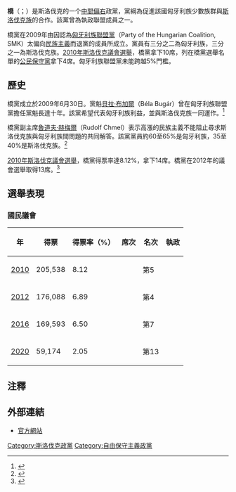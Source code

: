 {{Infobox political party
|country       = 斯洛伐克
|name          = 橋
|native_name   = Most–Híd
|logo          = [[File:Most–Híd_logo.PNG|250px]]
|colorcode     = #EC7225
|leader        = [[貝拉·布加爾|貝拉·布加爾]]
|foundation    = 2009年6月30日
|ideology      = 匈牙利族少數族群利益<ref name="Nordsieck">{{Citation |first=Wolfram |last=Nordsieck |title=Slovakia |work=Parties and Elections in Europe |url=http://www.parties-and-elections.de/slovakia.html |accessdate=11 March 2012 |archive-date=2002-02-25 |archive-url=https://web.archive.org/web/20020225063030/http://www.parties-and-elections.de/slovakia.html |dead-url=no }}</ref> <br>[[自由主義|自由主義]]<ref name="Nordsieck"/>
|position      = [[中間派|中間派]]<ref>{{Citation |title=Iveta Radicová Takes Charge of New Center-Right Coalition in Slovakia |publisher=Friends of Slovakia |url=http://www.friendsofslovakia.org/fos/news/newst113.htm |accessdate=11 March 2012 |archive-url=https://web.archive.org/web/20160304091124/http://www.friendsofslovakia.org/fos/news/newst113.htm |archive-date=2016-03-04 |dead-url=yes }}</ref>
|international = 無
|european      = 無
|colours       =
|website       = [http://www.most-hid.sk/ http://www.most-hid.sk/]
|seats1_title  = [[斯洛伐克國民議會|國民議會]]
|seats1        = {{Infobox political party/seats|0|150|hex=#EC7225}}
|seats2_title  = [[歐洲議會|歐洲議會]]
|seats2        = {{Infobox political party/seats|0|14|hex=#EC7225}}
}}
'''橋'''（{{lang-sk|Most}}；{{lang-hu|Híd}}）是斯洛伐克的一个[[中間偏右|中間偏右]]政黨，黨綱為促進該國匈牙利族少數族群與[[斯洛伐克人|斯洛伐克族]]的合作。該黨曾為執政聯盟成員之一。

橋黨在2009年由因認為[[匈牙利族聯盟黨|匈牙利族聯盟黨]]（Party of the Hungarian Coalition, SMK）太偏向[[民族主義|民族主義]]而退黨的成員所成立。黨員有三分之二為匈牙利族，三分之一為斯洛伐克族。[[2010年斯洛伐克国民议会选举|2010年斯洛伐克議會選舉]]，橋黨拿下10席，列在橋黨選舉名單的[[公民保守黨|公民保守黨]]拿下4席。匈牙利族聯盟黨未能跨越5%門檻。

==歷史==
橋黨成立於2009年6月30日。黨魁[[貝拉·布加爾|貝拉·布加爾]]（Béla Bugár）曾在匈牙利族聯盟黨擔任黨魁長達十年。該黨希望代表匈牙利族利益，並與斯洛伐克族一同運作。<ref>{{cite web|author=Kommentar posten |url=http://derstandard.at/fs/1245820414864/Neue-Partei-der-Ungarischen-Koalition |title=Neue Partei der "Ungarischen Koalition" – Slowakei – derStandard.at › International |publisher=Derstandard.at |date=30 June 2009 |accessdate=15 October 2011}}</ref>

橋黨副主席[[魯道夫·赫梅爾|魯道夫·赫梅爾]]（Rudolf Chmel）表示高漲的民族主義不能阻止尋求斯洛伐克族與匈牙利族間問題的共同解答。該黨黨員約60至65%是匈牙利族，35至40%是斯洛伐克族。<ref>{{cite web|author=Stefan Bos |url=http://www1.voanews.com/english/news/europe/Slovakia-Votes-Amid-Scandals-Nationalist-Tensions-96211334.html |title=Slovakia Votes Amid Scandals, Nationalist Tensions |publisher=.voanews.com |date=12 June 2010 |accessdate=15 October 2011}}</ref>

[[2010年斯洛伐克国民议会选举|2010年斯洛伐克議會選舉]]，橋黨得票率達8.12%，拿下14席。橋黨在2012年的議會選舉取得13席。<ref>{{Cite web |url=http://www.electionguide.org/election.php?ID=2094 |title=IFES Election Guide - Election Profile for Slovakia |work= |publisher=IFES |date= |accessdate=2013-06-03 |archive-date=2015-04-30 |archive-url=https://web.archive.org/web/20150430212232/http://www.electionguide.org/election.php?ID=2094 |dead-url=no }}</ref>

==選舉表現==
===國民議會===
{| class="wikitable"
! 年
! 得票
! 得票率（%）
! 席次
! 名次
! 執政
|-
| [[2010年斯洛伐克国民议会选举|2010]]
| 205,538
| 8.12
| {{Composition bar|14|150|hex=#ec7225}}
| 第5
| {{yes2|聯合政府}}
|-
| [[2012年斯洛伐克國民議會選舉|2012]]
| 176,088 {{decrease}}
| 6.89 {{decrease}}
| {{Composition bar|13|150|hex=#ec7225}}
| 第4
| {{no2|否}}
|-
| [[2016年斯洛伐克國民議會選舉|2016]]
| 169,593 {{decrease}}
| 6.50 {{decrease}}
| {{Composition bar|11|150|hex=#ec7225}}
| 第7
| {{yes2|聯合政府}}
|-
|[[2020年斯洛伐克國民議會選舉|2020]]
| 59,174 {{decrease}}
| 2.05 {{decrease}}
|{{Composition bar|0|150|hex=#ec7225}}
| 第13
| {{no2|議會外}}
|}

==注釋==
{{reflist}}

==外部連結==
* {{sk icon}}[http://www.most-hid.sk 官方網站] {{Wayback|url=http://www.most-hid.sk/ |date=20100329153129 }}
{{斯洛伐克政党}}
[[Category:斯洛伐克政黨|Category:斯洛伐克政黨]]
[[Category:自由保守主義政黨|Category:自由保守主義政黨]]